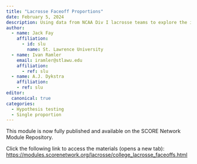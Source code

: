 ```yaml
---
title: "Lacrosse Faceoff Proportions"
date: February 5, 2024
description: Using data from NCAA Div I lacrosse teams to explore the importance of winning faceoffs
author:
  - name: Jack Fay
    affiliation:
      - id: slu
        name: St. Lawrence University
  - name: Ivan Ramler
    email: iramler@stlawu.edu
    affiliation:
      - ref: slu
  - name: A.J. Dykstra
    affiliation:
    - ref: slu
editor: 
  canonical: true      
categories:
  - Hypothesis testing
  - Single proportion
---
```


This module is now fully published and available on the SCORE Network Module Repository.

Click the following link to access the materials (opens a new tab): [https://modules.scorenetwork.org/lacrosse/college_lacrosse_faceoffs.html](https://modules.scorenetwork.org/lacrosse/college_lacrosse_faceoffs.html){target="_blank"}

````{=html}
<!--

### Introduction

In this engaging activity, we explore the exciting sport of NCAA Division I Lacrosse, with a special focus on faceoff percentages—a critical aspect of the game. A faceoff occurs at the start of each quarter and after every goal, where two players compete to gain possession of the ball, setting the stage for their team’s offensive play. Winning a high percentage of faceoffs is often key to controlling the game and can significantly impact a team’s overall performance.

::: {.callout-note collapse="true" title="Video Demonstrating a Faceoff" appearance="minimal"}
```{=html}
<iframe width="560" height="315" src="https://www.youtube.com/embed/yL1z6a96Y1w?si=ysfTXdXWc6ozJu6R" title="YouTube video player" frameborder="0" allow="accelerometer; autoplay; clipboard-write; encrypted-media; gyroscope; picture-in-picture; web-share" referrerpolicy="strict-origin-when-cross-origin" allowfullscreen></iframe>
```
:::

Our primary goal is to compare a specific team's faceoff performance with overall league statistics for the 2022-2023 season. Through this exploration, we'll introduce you to the concept of one-sample proportion hypothesis testing, a powerful statistical tool widely used in sports analytics. By the end of this exercise, you'll gain a fundamental understanding of hypothesis testing and how it can be practically applied to evaluate team performance in lacrosse and beyond.

::: {.callout-note collapse="true" title="Activity Length" appearance="minimal"}
This activity would be suitable for an in-class example (of approximately 10 - 20 minutes) or can be modified to be a quiz or part of an exam.
:::

::: {.callout-note collapse="true" title="Learning Objectives" appearance="minimal"}
1.  Comprehend the concept of one sample proportion hypothesis testing and its relevance in sports statistics.
2.  Analyze and interpret dataset variables related to faceoff percentages in NCAA Division I Lacrosse.
3.  Evaluate a specific team's faceoff performance by comparing it with league-wide statistics using hypothesis testing.
:::

::: {.callout-note collapse="true" title="Methods" appearance="minimal"}
Students are expected to have been exposed to the following concepts and use the activity to reinforce their understanding of these methods.

1.  Basic probability and percentages.
2.  Null and alternative hypotheses.
3.  Sample size and sample proportion calculations.
4.  Success-failure condition for hypothesis testing.
5.  Calculation of test statistics (Z-score).
6.  Understanding significance levels (⍺) and p-values.
7.  Drawing conclusions and implications from hypothesis test results.
:::

### Data

Note that because the activity only uses results from one team, students do not necessarily need to directly access this data. However, the activity can easily be adapted to use other teams. Instructors are encouraged to personalize the activity if they so choose.

The data set where the activities statistics come from contains 72 rows and 22 columns. Each row represents the season results for a lacrosse team at the NCAA Division 1 level from the 2022-2023 season.

Download data: [lax_2022_2023.csv](lax_2022_2023.csv)

<details>

<summary><b>Variable Descriptions</b></summary>

| Variable              | Description                                                                                                     |
|-----------------------|-----------------------------------------------------------------------------------------------------------------|
| Team                  | college of the team                                                                                             |
| avg_assists           | average assists to goals per game                                                                               |
| avg_caused_turnovers  | average turnovers forced by the team per game                                                                   |
| clearing_pctg         | percentage of successful attempts to earn an offensive opportunity after gaining the ball in the teams own half |
| total_faceoffs        | total faceoffs taken by a team for the season                                                                   |
| faceoff_wins          | total faceoff wins by a team for the season                                                                     |
| faceoff_win_pct       | proportion of total faceoff wins out of total faceoffs                                                          |
| avg_goals             | average goals per game                                                                                          |
| avg_goals_allowed     | average goals allowed by the team per game                                                                      |
| avg_ground_balls      | average loose balls picked up by the team per game                                                              |
| man_down_defense_pctg | proportion of times a team stops the opponent from scoring while man down due to a penalty                      |
| man_up_offense_pctg   | proportion of times the offense scores out of total opportunities while man up                                  |
| avg_scoring_margin    | average margin of goals per game                                                                                |
| opp_clear_pctg        | opponents clearing percentage averaged by game                                                                  |
| avg_points            | average team points per game                                                                                    |
| avg_saves             | average saves per game                                                                                          |
| shot_pctg             | proportion of shots that go in out of total shots                                                               |
| avg_turnovers         | average turnovers that are directly the fault of a player per game                                              |
| W                     | total wins by the team                                                                                          |
| L                     | total losses by the team                                                                                        |
| win_loss_pctg         | proportion of games won out of total games                                                                      |

**Data Source**

The data were collected from the NCAA Website for Men's Lacrosse Division I

<http://stats.ncaa.org/rankings/change_sport_year_div>

Instructors interested in updating the data to a newer season can do so via the following

1.  Go to <http://stats.ncaa.org/rankings/change_sport_year_div>
2.  Select Men's Lacrosse, *season of choice*, Division I, Final Statistics
3.  In the "Teams", download each of the data tables.
4.  Read in each file, join the tables, and do some light cleaning. The code below shows an example used for the 2022-2023 season.

```r
#| code-fold: true
#| code-summary: "Show the code"
#| eval: false

library(tidyverse)


# reading
# the files listed here are what
# you will download from the site

assists<- read_csv("assists_l.csv", col_select = 1:2)
caused_turnovers<- read_csv("caused_turnovers_l.csv", col_select = 1:2)
clearing<- read_csv("clearing_pctg_l.csv", col_select = 1:2)
fo <- read_csv("fo_win_pctg.csv", col_select = 1:4)
goals_against<- read_csv("goals_against.csv", col_select = 1:2)
goals<- read_csv("goals_l.csv", col_select = 1:2)
groundballs<- read_csv("ground_balls_l.csv", col_select = 1:2)
man_down <- read_csv("man_down_defense_l.csv", col_select = 1:2)
man_up <- read_csv("man_up__offense_l.csv", col_select = 1:2)
margin <- read_csv("margin_l.csv", col_select = 1:2)
opp_clear <- read_csv("opp_clear_l.csv", col_select = 1:2)
points <- read_csv("points_l.csv", col_select = 1:2)
saves <- read_csv("saves_l.csv", col_select = 1:2)
shot <- read_csv("shot_pctg_l.csv", col_select = 1:2)
turnovers<- read_csv("turnovers_l.csv", col_select = 1:2)
shots_per_game <- read_csv("shots_per_game.csv", col_select = 1:3)
win_loss <- read_csv("win_loss_l.csv")

# joining
# students familiar with the purrr package could
# use the reduce function to reduce the amount of code

lax_2022_2023 <- 
  left_join(assists, caused_turnovers, by = "Team") %>%
  left_join(clearing, by = "Team") %>%
  left_join(fo, by = "Team")  %>%
  left_join(goals, by = "Team")  %>%
  left_join(goals_against, by = "Team")  %>%
  left_join(groundballs, by = "Team") %>%
  left_join(man_down, by = "Team") %>%
  left_join(man_up, by = "Team") %>%
  left_join(margin, by = "Team") %>%
  left_join(opp_clear, by = "Team") %>%
  left_join(points, by = "Team") %>%
  left_join(saves, by = "Team") %>%
  left_join(shot, by = "Team") %>%
  left_join(turnovers, by = "Team") %>%
  left_join(shots_per_game, by = "Team") %>%
  left_join(win_loss, by = "Team")

# cleaning
lax_2022_2023 <- lax_2022_2023 %>%
  separate(Team, into = c("Team","Conference"), sep = "\\(", extra = "merge")%>%
  mutate(Conference = str_remove_all(Conference,"\\)"),
         Team = str_trim(Team))%>%
  mutate(shots_per_game = Shots/Games)%>%
  select(-20, -21)

# saving
write_csv(x = lax_2022_2023, file = "lax_2022_2023.csv")
```

</details>

### Materials

[Class handout](single_prop_wksht.docx)

[Class handout - with solutions](single_prop_wksht_key.docx)

::: {.callout-note collapse="true" title="Conclusion" appearance="minimal"}
In this insightful exploration of NCAA Division I Lacrosse faceoff percentages, we have embarked on a statistical journey to evaluate a specific team's performance in comparison to league-wide statistics. Through the application of one sample proportion hypothesis testing, we gained valuable insights into the team's faceoff win percentage, unveiling strong evidence that their performance exceeded what we would expect by random chance alone. As we consider the broader implications of faceoffs in Division I Lacrosse, it becomes evident that faceoff wins play a pivotal role in team rankings and outcomes. The fact that Duke, the second-best team in the country, exhibited a faceoff win percentage above the league average highlights the significance of excelling in this aspect of the game. Winning faceoffs likely translates to higher goal-scoring opportunities, ultimately leading to more successful game outcomes.
:::
-->
````
